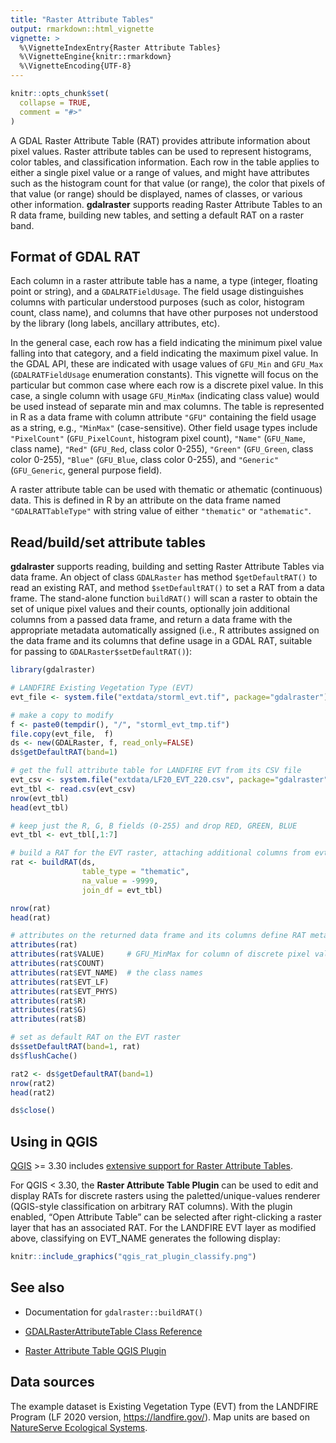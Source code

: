 ```yaml
---
title: "Raster Attribute Tables"
output: rmarkdown::html_vignette
vignette: >
  %\VignetteIndexEntry{Raster Attribute Tables}
  %\VignetteEngine{knitr::rmarkdown}
  %\VignetteEncoding{UTF-8}
---
```


```r
knitr::opts_chunk$set(
  collapse = TRUE,
  comment = "#>"
)
```

A GDAL Raster Attribute Table (RAT) provides attribute information about pixel values. Raster attribute tables can be used to represent histograms, color tables, and classification information. Each row in the table applies to either a single pixel value or a range of values, and might have attributes such as the histogram count for that value (or range), the color that pixels of that value (or range) should be displayed, names of classes, or various other information. **gdalraster** supports reading Raster Attribute Tables to an R data frame, building new tables, and setting a default RAT on a raster band.

## Format of GDAL RAT

Each column in a raster attribute table has a name, a type (integer, floating point or string), and a `GDALRATFieldUsage`. The field usage distinguishes columns with particular understood purposes (such as color, histogram count, class name), and columns that have other purposes not understood by the library (long labels, ancillary attributes, etc).

In the general case, each row has a field indicating the minimum pixel value falling into that category, and a field indicating the maximum pixel value. In the GDAL API, these are indicated with usage values of `GFU_Min` and `GFU_Max` (`GDALRATFieldUsage` enumeration constants). This vignette will focus on the particular but common case where each row is a discrete pixel value. In this case, a single column with usage `GFU_MinMax` (indicating class value) would be used instead of separate min and max columns. The table is represented in R as a data frame with column attribute `"GFU"` containing the field usage as a string, e.g., `"MinMax"` (case-sensitive). Other field usage types include `"PixelCount"` (`GFU_PixelCount`, histogram pixel count), `"Name"` (`GFU_Name`, class name), `"Red"` (`GFU_Red`, class color 0-255), `"Green"` (`GFU_Green`, class color 0-255), `"Blue"` (`GFU_Blue`, class color 0-255), and `"Generic"` (`GFU_Generic`, general purpose field).

A raster attribute table can be used with thematic or athematic (continuous) data. This is defined in R by an attribute on the data frame named `"GDALRATTableType"` with string value of either `"thematic"` or `"athematic"`.

## Read/build/set attribute tables

**gdalraster** supports reading, building and setting Raster Attribute Tables via data frame. An object of class `GDALRaster` has method `$getDefaultRAT()` to read an existing RAT, and method `$setDefaultRAT()` to set a RAT from a data frame. The stand-alone function `buildRAT()` will scan a raster to obtain the set of unique pixel values and their counts, optionally join additional columns from a passed data frame, and return a data frame with the appropriate metadata automatically assigned (i.e., R attributes assigned on the data frame and its columns that define usage in a GDAL RAT, suitable for passing to `GDALRaster$setDefaultRAT()`):

```r
library(gdalraster)

# LANDFIRE Existing Vegetation Type (EVT)
evt_file <- system.file("extdata/storml_evt.tif", package="gdalraster")

# make a copy to modify
f <- paste0(tempdir(), "/", "storml_evt_tmp.tif")
file.copy(evt_file,  f)
ds <- new(GDALRaster, f, read_only=FALSE)
ds$getDefaultRAT(band=1)

# get the full attribute table for LANDFIRE EVT from its CSV file
evt_csv <- system.file("extdata/LF20_EVT_220.csv", package="gdalraster")
evt_tbl <- read.csv(evt_csv)
nrow(evt_tbl)
head(evt_tbl)

# keep just the R, G, B fields (0-255) and drop RED, GREEN, BLUE
evt_tbl <- evt_tbl[,1:7]

# build a RAT for the EVT raster, attaching additional columns from evt_tbl
rat <- buildRAT(ds,
                table_type = "thematic",
                na_value = -9999,
                join_df = evt_tbl)

nrow(rat)
head(rat)

# attributes on the returned data frame and its columns define RAT metadata
attributes(rat)
attributes(rat$VALUE)     # GFU_MinMax for column of discrete pixel values
attributes(rat$COUNT)
attributes(rat$EVT_NAME)  # the class names
attributes(rat$EVT_LF)
attributes(rat$EVT_PHYS)
attributes(rat$R)
attributes(rat$G)
attributes(rat$B)

# set as default RAT on the EVT raster
ds$setDefaultRAT(band=1, rat)
ds$flushCache()

rat2 <- ds$getDefaultRAT(band=1)
nrow(rat2)
head(rat2)

ds$close()
```

## Using in QGIS

[QGIS](https://qgis.org/) >= 3.30 includes [extensive support for Raster Attribute Tables](https://qgis.org/en/site/forusers/visualchangelog330/index.html#feature-raster-attribute-tables-rat-suppport).

For QGIS < 3.30, the **Raster Attribute Table Plugin** can be used to edit and display RATs for discrete rasters using the paletted/unique-values renderer (QGIS-style classification on arbitrary RAT columns). With the plugin enabled, "Open Attribute Table" can be selected after right-clicking a raster layer that has an associated RAT. For the LANDFIRE EVT layer as modified above, classifying on EVT_NAME generates the following display:

```r
knitr::include_graphics("qgis_rat_plugin_classify.png")
```

## See also

* Documentation for `gdalraster::buildRAT()`

* [GDALRasterAttributeTable Class Reference](https://gdal.org/doxygen/classGDALRasterAttributeTable.html)

* [Raster Attribute Table QGIS Plugin](https://github.com/noaa-ocs-hydrography/qgis-raster-attribute-table-plugin)

## Data sources

The example dataset is Existing Vegetation Type (EVT) from the LANDFIRE Program (LF 2020 version, <https://landfire.gov/>). Map units are based on [NatureServe Ecological Systems](https://www.natureserve.org/products/terrestrial-ecological-systems-united-states).

